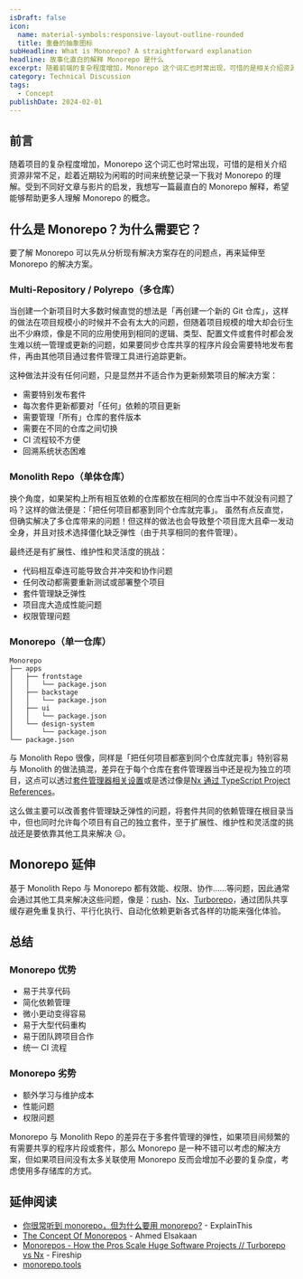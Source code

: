 ```yaml
---
isDraft: false
icon:
  name: material-symbols:responsive-layout-outline-rounded
  title: 重叠的抽象图标
subHeadline: What is Monorepo? A straightforward explanation
headline: 故事化直白的解释 Monorepo 是什么
excerpt: 随着前端的复杂程度增加，Monorepo 这个词汇也时常出现，可惜的是相关介绍资源非常不足，趁着近期较为闲暇的时间来统整记录一下我对 Monorepo 的理解。受到不同好文章与影片的启发，我想写一篇最直白的 Monorepo 解释，希望能够帮助更多人理解 Monorepo 的概念。
category: Technical Discussion
tags:
  - Concept
publishDate: 2024-02-01
---
```


## 前言

随着项目的复杂程度增加，Monorepo 这个词汇也时常出现，可惜的是相关介绍资源非常不足，趁着近期较为闲暇的时间来统整记录一下我对 Monorepo 的理解。受到不同好文章与影片的启发，我想写一篇最直白的 Monorepo 解释，希望能够帮助更多人理解 Monorepo 的概念。

## 什么是 Monorepo？为什么需要它？

要了解 Monorepo 可以先从分析现有解决方案存在的问题点，再来延伸至 Monorepo 的解决方案。

### Multi-Repository / Polyrepo（多仓库）

当创建一个新项目时大多数时候直觉的想法是「再创建一个新的 Git 仓库」，这样的做法在项目规模小的时候并不会有太大的问题，但随着项目规模的增大却会衍生出不少麻烦，像是不同的应用使用到相同的逻辑、类型、配置文件或套件时都会发生难以统一管理或更新的问题，如果要同步仓库共享的程序片段会需要特地发布套件，再由其他项目通过套件管理工具进行追踪更新。

这种做法并没有任何问题，只是显然并不适合作为更新频繁项目的解决方案：

- 需要特别发布套件
- 每次套件更新都要对「任何」依赖的项目更新
- 需要管理「所有」仓库的套件版本
- 需要在不同的仓库之间切换
- CI 流程较不方便
- 回溯系统状态困难

### Monolith Repo（单体仓库）

换个角度，如果架构上所有相互依赖的仓库都放在相同的仓库当中不就没有问题了吗？这样的做法便是：「把任何项目都塞到同个仓库就完事」。
虽然有点反直觉，但确实解决了多仓库带来的问题！但这样的做法也会导致整个项目庞大且牵一发动全身，并且对技术选择僵化缺乏弹性（由于共享相同的套件管理）。

最终还是有扩展性、维护性和灵活度的挑战：

- 代码相互牵连可能导致合并冲突和协作问题
- 任何改动都需要重新测试或部署整个项目
- 套件管理缺乏弹性
- 项目庞大造成性能问题
- 权限管理问题

### Monorepo（单一仓库）

```
Monorepo
├── apps
│   ├── frontstage
│   │   └── package.json
│   ├── backstage
│   │   └── package.json
│   ├── ui
│   │   └── package.json
│   └── design-system
│       └── package.json
└── package.json
```

与 Monolith Repo 很像，同样是「把任何项目都塞到同个仓库就完事」特别容易与 Monolith 的做法搞混，差异在于每个仓库在套件管理器当中还是视为独立的项目，这点可以透过[套件管理器相关设置](https://docs.npmjs.com/cli/v7/using-npm/workspaces/)或是透过像是[Nx 通过 TypeScript Project References](https://nx.dev/concepts/integrated-vs-package-based#integrated-repos)。

这么做主要可以改善套件管理缺乏弹性的问题，将套件共同的依赖管理在根目录当中，但也同时允许每个项目有自己的独立套件，至于扩展性、维护性和灵活度的挑战还是要依靠其他工具来解决 😑。

## Monorepo 延伸

基于 Monolith Repo 与 Monorepo 都有效能、权限、协作……等问题，因此通常会通过其他工具来解决这些问题，像是：[rush](https://rushjs.io/)、[Nx](https://nx.dev/)、[Turborepo](https://turbo.build/)，通过团队共享缓存避免重复执行、平行化执行、自动化依赖更新各式各样的功能来强化体验。

## 总结

### Monorepo 优势

- 易于共享代码
- 简化依赖管理
- 微小更动变得容易
- 易于大型代码重构
- 易于团队跨项目合作
- 统一 CI 流程

### Monorepo 劣势

- 额外学习与维护成本
- 性能问题
- 权限问题

Monorepo 与 Monolith Repo 的差异在于多套件管理的弹性，如果项目间频繁的有需要共享的程序片段或套件，那么 Monorepo 是一种不错可以考虑的解决方案，但如果项目间没有太多关联使用 Monorepo 反而会增加不必要的复杂度，考虑使用多存储库的方式。

## 延伸阅读

- [你很常听到 monorepo，但为什么要用 monorepo?](https://www.explainthis.io/zh-hant/swe/why-use-monorepo) - ExplainThis
- [The Concept Of Monorepos](https://www.youtube.com/watch?v=ErpPaoU13LU) - Ahmed Elsakaan
- [Monorepos - How the Pros Scale Huge Software Projects // Turborepo vs Nx](https://www.youtube.com/watch?v=9iU_IE6vnJ8) - Fireship
- [monorepo.tools](https://monorepo.tools/)
